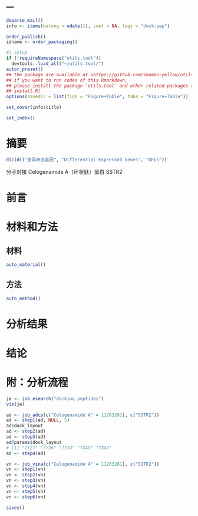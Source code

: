 ---
---

```r
deparse_mail()
info <- items(belong = odate(1), coef = NA, tags = "dock:pep")

order_publish()
idname <- order_packaging()
```

```r
#| setup
if (!requireNamespace("utils.tool"))
  devtools::load_all("~/utils.tool/")
autor_preset()
## the package are available at <https://github.com/shaman-yellow/utils.tool>
## if you want to run codes of this Rmarkdown,
## please install the package `utils.tool` and other related packages (run
## install.R)
options(savedir = list(figs = "Figure+Table", tabs = "Figure+Table"))
```

```r
set_cover(info$title)
```

```r
set_index()
```

# 摘要 {#abstract}

```r
dic(di("差异表达基因", "Differential Expressed Genes", "DEGs"))
```

分子对接 Celogenamide A（环状肽）蛋白 SSTR2

# 前言 {#introduction}

# 材料和方法 {#methods}

## 材料

```r
auto_material()
```

## 方法

```r
auto_method()
```

# 分析结果 {#results}

# 结论 {#dis}

# 附：分析流程 {#workflow}

```r
je <- job_esearch("docking peptides")
vis(je)
```

```r
ad <- job_adcp(c("Celogenamide A" = 11263281), c("SSTR2"))
ad <- step1(ad, NULL, 5)
ad$dock_layout
ad <- step2(ad)
ad <- step3(ad)
ad@params$dock_layout
# [1] "7Y27" "7Y26" "7Y24" "7XAV" "7XAU"
ad <- step4(ad)
```

```r
vn <- job_vina(c("Celogenamide A" = 11263281), c("SSTR2"))
vn <- step1(vn)
vn <- step2(vn)
vn <- step3(vn)
vn <- step4(vn)
vn <- step5(vn)
vn <- step6(vn)
```

```r
saves()
```
